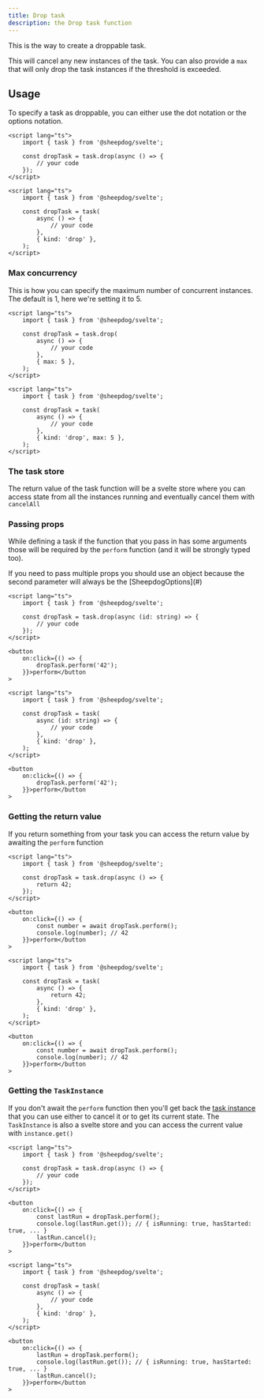 ```yaml
---
title: Drop task
description: the Drop task function
---
```



This is the way to create a droppable task.

This will cancel any new instances of the task. You can also provide a `max` that will only drop the
task instances if the threshold is exceeded.

## Usage

To specify a task as droppable, you can either use the dot notation or the options notation.

<Tabs syncKey="notation">

<TabItem label="Dot notation">

```svelte
<script lang="ts">
	import { task } from '@sheepdog/svelte';

	const dropTask = task.drop(async () => {
		// your code
	});
</script>
```

</TabItem>

<TabItem label="Options notation">

```svelte
<script lang="ts">
	import { task } from '@sheepdog/svelte';

	const dropTask = task(
		async () => {
			// your code
		},
		{ kind: 'drop' },
	);
</script>
```

</TabItem>

</Tabs>

### Max concurrency

This is how you can specify the maximum number of concurrent instances. The default is 1, here we're
setting it to 5.

<Tabs syncKey="notation">

<TabItem label="Dot notation">

```svelte
<script lang="ts">
	import { task } from '@sheepdog/svelte';

	const dropTask = task.drop(
		async () => {
			// your code
		},
		{ max: 5 },
	);
</script>
```

</TabItem>

<TabItem label="Options notation">

```svelte
<script lang="ts">
	import { task } from '@sheepdog/svelte';

	const dropTask = task(
		async () => {
			// your code
		},
		{ kind: 'drop', max: 5 },
	);
</script>
```

</TabItem>

</Tabs>

### The task store

The return value of the task function will be a svelte store where you can access state from all the
instances running and eventually cancel them with `cancelAll`

<LinkCard
	href="/getting-started/usage/#task-structure"
	title="Task structure"
	description="Take a look at the Task structure documentation in our Getting started"
/>

### Passing props

While defining a task if the function that you pass in has some arguments those will be required by
the `perform` function (and it will be strongly typed too).

<Aside type="caution">
	If you need to pass multiple props you should use an object because the second parameter will
	always be the [SheepdogOptions](#)
</Aside>

<Tabs syncKey="notation">

<TabItem label="Dot notation">

```svelte
<script lang="ts">
	import { task } from '@sheepdog/svelte';

	const dropTask = task.drop(async (id: string) => {
		// your code
	});
</script>

<button
	on:click={() => {
		dropTask.perform('42');
	}}>perform</button
>
```

</TabItem>

<TabItem label="Options notation">

```svelte
<script lang="ts">
	import { task } from '@sheepdog/svelte';

	const dropTask = task(
		async (id: string) => {
			// your code
		},
		{ kind: 'drop' },
	);
</script>

<button
	on:click={() => {
		dropTask.perform('42');
	}}>perform</button
>
```

</TabItem>

</Tabs>

### Getting the return value

If you return something from your task you can access the return value by awaiting the `perform`
function

<Tabs syncKey="notation">

<TabItem label="Dot notation">

```svelte
<script lang="ts">
	import { task } from '@sheepdog/svelte';

	const dropTask = task.drop(async () => {
		return 42;
	});
</script>

<button
	on:click={() => {
		const number = await dropTask.perform();
		console.log(number); // 42
	}}>perform</button
>
```

</TabItem>

<TabItem label="Options notation">

```svelte
<script lang="ts">
	import { task } from '@sheepdog/svelte';

	const dropTask = task(
		async () => {
			return 42;
		},
		{ kind: 'drop' },
	);
</script>

<button
	on:click={() => {
		const number = await dropTask.perform();
		console.log(number); // 42
	}}>perform</button
>
```

</TabItem>

</Tabs>

### Getting the `TaskInstance`

If you don't await the `perform` function then you'll get back the
[task instance](/reference/task-instance) that you can use either to cancel it or to get its current
state. The `TaskInstance` is also a svelte store and you can access the current value with
`instance.get()`

<Tabs syncKey="notation">

<TabItem label="Dot notation">

```svelte
<script lang="ts">
	import { task } from '@sheepdog/svelte';

	const dropTask = task.drop(async () => {
		// your code
	});
</script>

<button
	on:click={() => {
		const lastRun = dropTask.perform();
		console.log(lastRun.get()); // { isRunning: true, hasStarted: true, ... }
		lastRun.cancel();
	}}>perform</button
>
```

</TabItem>

<TabItem label="Options notation">

```svelte
<script lang="ts">
	import { task } from '@sheepdog/svelte';

	const dropTask = task(
		async () => {
			// your code
		},
		{ kind: 'drop' },
	);
</script>

<button
	on:click={() => {
		lastRun = dropTask.perform();
		console.log(lastRun.get()); // { isRunning: true, hasStarted: true, ... }
		lastRun.cancel();
	}}>perform</button
>
```

</TabItem>

</Tabs>
